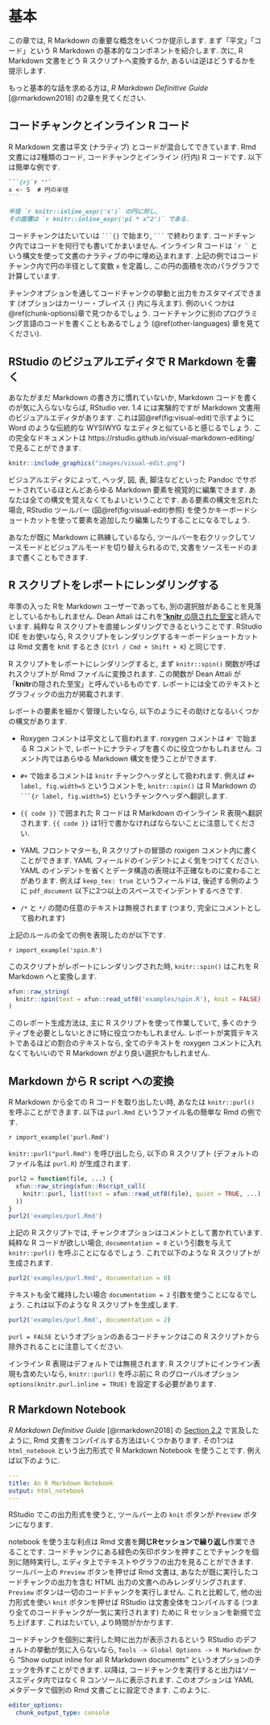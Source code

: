 # 基本 {#basics}

この章では, R Markdown の重要な概念をいくつか提示します. まず「平文」「コード」という R Markdown の基本的なコンポネントを紹介します. 次に, R Markdown 文書をどう R スクリプトへ変換するか, あるいは逆はどうするかを提示します.

もっと基本的な話を求める方は, _R Markdown Definitive Guide_ [@rmarkdown2018] の2章を見てください.

## コードチャンクとインライン R コード {#r-code}

R Markdown 文書は平文 (ナラティブ) とコードが混合してできています. Rmd 文書には2種類のコード, コードチャンク\index{コードチャンク}とインライン (行内) R コードです. 以下は簡単な例です.

````md
```{r}`r ''`
x <- 5  # 円の半径
```

半径 `r knitr::inline_expr('x')` の円に対し,
その面積は `r knitr::inline_expr('pi * x^2')` である.
````

コードチャンクはたいていは ```` ```{}````  で始まり,  ```` ``` ```` で終わります. コードチャンク内ではコードを何行でも書いてかまいません. インライン R コードは `` `r ` `` という構文を使って文書のナラティブの中に埋め込まれます. 上記の例ではコードチャンク内で円の半径として変数 `x` を定義し, この円の面積を次のパラグラフで計算しています.

チャンクオプションを通してコードチャンクの挙動と出力をカスタマイズできます (オプションはカーリー・ブレイス `{}` 内に与えます). 例のいくつかは\@ref(chunk-options)章で見つかるでしょう. コードチャンクに別のプログラミング言語のコードを書くこともあるでしょう (\@ref(other-languages) 章を見てください).

## RStudio のビジュアルエディタで R Markdown を書く {#rstudio-visual}

あなたがまだ Markdown の書き方に慣れていないか, Markdown コードを書くのが気に入らないならば, RStudio\index{RStudio} ver. 1.4 には実験的ですが Markdown 文書用のビジュアルエディタがあります. これは図\@ref(fig:visual-edit)で示すように Word のような伝統的な WYSIWYG なエディタと似ていると感じるでしょう. この完全なドキュメントは https://rstudio.github.io/visual-markdown-editing/ で見ることができます.

```r
knitr::include_graphics("images/visual-edit.png")
```

ビジュアルエディタによって, ヘッダ, 図, 表, 脚注などといった Pandoc でサポートされているほとんどあらゆる Markdown 要素を視覚的に編集できます. あなたは全ての構文を覚えなくてもよいということです. ある要素の構文を忘れた場合, RStudio ツールバー (図\@ref(fig:visual-edit)参照) を使うかキーボードショートカットを使って要素を追加したり編集したりすることになるでしょう.

あなたが既に Markdown に熟練しているなら, ツールバーを右クリックしてソースモードとビジュアルモードを切り替えられるので, 文書をソースモードのままで書くこともできます.

## R スクリプトをレポートにレンダリングする {#spin}

年季の入った Rを Markdown ユーザーであっても, 別の選択肢があることを見落としているかもしれません. Dean Attali はこれを["**knitr** の隠された至宝](https://deanattali.com/2015/03/24/knitrs-best-hidden-gem-spin/)と読んでいます. 純粋な R スクリプトを直接レンダリングできるということです. RStudio IDE をお使いなら, R スクリプトをレンダリングするキーボードショートカットは Rmd 文書を knit するとき (`Ctrl / Cmd + Shift + K`) と同じです.

R スクリプトをレポートにレンダリングすると, まず `knitr::spin()`\index{knitr!spin()} 関数が呼ばれスクリプトが Rmd ファイルに変換されます. この関数が Dean Attali が「**knitr**の隠された至宝」と呼んでいるものです. レポートには全てのテキストとグラフィックの出力が掲載されます.

レポートの要素を細かく管理したいなら, 以下のようにその助けとなるいくつかの構文があります.

- Roxygen コメントは平文として扱われます. roxygen コメントは `#'` で始まる R コメントで, レポートにナラティブを書くのに役立つかもしれません. コメント内ではあらゆる Markdown 構文を使うことができます.

- `#+` で始まるコメントは `knitr` チャンクヘッダとして扱われます. 例えば `#+ label, fig.width=5` というコメントを, `knitr::spin()` は R Markdown の ```` ```{r label, fig.width=5}```` というチャンクヘッダへ翻訳します.

- `{{ code }}` で囲まれた R コードは R Markdown のインライン R 表現へ翻訳されます. `{{ code }}` は1行で書かなければならないことに注意してください.

- YAML\index{YAML} フロントマターも, R スクリプトの冒頭の roxigen コメント内に書くことができます. YAML フィールドのインデントによく気をつけてください. YAML のインデントを省くとデータ構造の表現は不正確なものに変わることがあります. 例えば `keep_tex: true` というフィールドは, 後述する例のように `pdf_document` 以下に2つ以上のスペースでインデントするべきです.

- `/*` と `*/` の間の任意のテキストは無視されます (つまり, 完全にコメントとして扱われます)

上記のルールの全ての例を表現したのが以下です.

`r import_example('spin.R')`

このスクリプトがレポートにレンダリングされた時, `knitr::spin()` はこれを R Markdown へと変換します.

```r
xfun::raw_string(
  knitr::spin(text = xfun::read_utf8('examples/spin.R'), knit = FALSE)
)
```

このレポート生成方法は, 主に R スクリプトを使って作業していて, 多くのナラティブを必要としないときに特に役立つかもしれません. レポートが実質テキストであるほどの割合のテキストなら, 全てのテキストを  roxygen コメントに入れなくてもいいので R Markdown がより良い選択かもしれません. 

## Markdown から R script への変換 {#purl}

R Markdown から全ての R コードを取り出したい時, あなたは `knitr::purl()`\index{knitr!purl()} を呼ぶことができます. 以下は `purl.Rmd` というファイル名の簡単な Rmd の例です.

`r import_example('purl.Rmd')`

`knitr::purl("purl.Rmd")` を呼び出したら, 以下の R スクリプト (デフォルトのファイル名は `purl.R`) が生成されます.

```r
purl2 = function(file, ...) {
  xfun::raw_string(xfun::Rscript_call(
    knitr::purl, list(text = xfun::read_utf8(file), quiet = TRUE, ...)
  ))
}
purl2('examples/purl.Rmd')
```

上記の R スクリプトでは, チャンクオプションはコメントとして書かれています. 純粋な R コードが欲しい場合, `documentation = 0` という引数を与えて `knitr::purl()` を呼ぶことになるでしょう. これで以下のような R スクリプトが生成されます.

```r
purl2('examples/purl.Rmd', documentation = 0)
```

テキストも全て維持したい場合 `documentation = 2` 引数を使うことになるでしょう. これは以下のような R スクリプトを生成します.

```r
purl2('examples/purl.Rmd', documentation = 2)
```

`purl = FALSE` というオプションのあるコードチャンクはこの R スクリプトから除外されることに注意してください.

インライン R 表現はデフォルトでは無視されます. R スクリプトにインライン表現も含めたいなら, `knitr::purl()` を呼ぶ前に R のグローバルオプション `options(knitr.purl.inline = TRUE)` を設定する必要があります.

## R Markdown Notebook {#notebook}

 _R Markdown Definitive Guide_ [@rmarkdown2018] の [Section 2.2](https://bookdown.org/yihui/rmarkdown/compile.html) で言及したように, Rmd 文書をコンパイルする方法はいくつかあります. その1つは `html_notebook` という出力形式で R Markdown Notebook を使うことです.  例えば以下のように.

```yaml
---
title: An R Markdown Notebook
output: html_notebook
---
```

RStudio でこの出力形式を使うと, ツールバー上の `knit` ボタンが `Preview` ボタンになります.

notebook\index{RStudio!notebook} を使う主な利点は Rmd 文書を**同じRセッションで繰り返し**作業できることです. コードチャンクにある緑色の矢印ボタンを押すことでチャンクを個別に随時実行し, エディタ上でテキストやグラフの出力を見ることができます. ツールバー上の `Preview` ボタンを押せば Rmd 文書は, あなたが既に実行したコードチャンクの出力を含む HTML 出力の文書へのみレンダリングされます. `Preview` ボタンは一切のコードチャンクを実行しません. これと比較して, 他の出力形式を使い `knit` ボタンを押せば RStudio は文書全体をコンパイルする (つまり全てのコードチャンクが一気に実行されます) ために R セッションを新規で立ち上げます. これはたいてい, より時間がかかります.

コードチャンクを個別に実行した時に出力が表示されるという RStudio のデフォルトの挙動が気に入らないなら, `Tools -> Global Options -> R Markdown` から "Show output inline for all R Markdown documents" というオプションのチェックを外すことができます. 以降は, コードチャンクを実行すると出力はソースエディタ内ではなく R コンソールに表示されます. このオプションは YAML メタデータで個別の Rmd 文書ごとに設定できます. このように.

```yaml
editor_options:
  chunk_output_type: console
```
